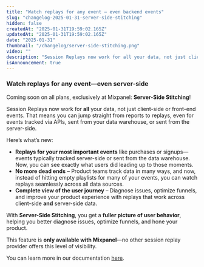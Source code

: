 ```yaml
---
title: "Watch replays for any event — even backend events"
slug: "changelog-2025-01-31-server-side-stitching"
hidden: false
createdAt: "2025-01-31T19:59:02.165Z"
updatedAt: "2025-01-31T19:59:02.165Z"
date: "2025-01-31"
thumbnail: "/changelog/server-side-stitching.png"
video: ""
description: "Session Replays now work for all your data, not just client-side or front-end events. That means you can jump straight from reports to replays, even for events tracked via APIs, sent from your data warehouse, or sent from the server-side."
isAnnouncement: true
---
```


<ChangelogPostHeader
  date="2025-01-31"
  image="/changelog/server-side-stitching.png"
  title="Watch replays for any event — even backend events"
/>

### **Watch replays for any event—even server-side**

Coming soon on all plans, exclusively at Mixpanel: **Server-Side Stitching**!

Session Replays now work for **all** your data, not just client-side or front-end events. That means you can jump straight from reports to replays, even for events tracked via APIs, sent from your data warehouse, or sent from the server-side.

Here’s what’s new:

- **Replays for your most important events** like purchases or signups—events typically tracked server-side or sent from the data warehouse. Now, you can see exactly what users did leading up to those moments.
- **No more dead ends** – Product teams track data in many ways, and now, instead of hitting empty playlists for many of your events, you can watch replays seamlessly across all data sources.
- **Complete view of the user journey** – Diagnose issues, optimize funnels, and improve your product experience with replays that work across client-side **and** server-side data.

With **Server-Side Stitching**, you get a **fuller picture of user behavior**, helping you better diagnose issues, optimize funnels, and hone your product.

This feature is **only available with Mixpanel**—no other session replay provider offers this level of visibility.

You can learn more in our documentation [here](/docs/session-replay/session-replay-web#server-side-stitching).
